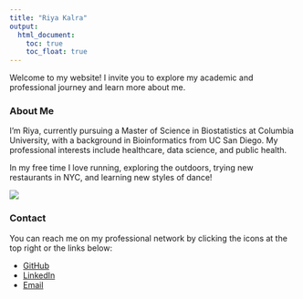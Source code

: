```yaml
---
title: "Riya Kalra"
output: 
  html_document:
    toc: true
    toc_float: true
---
```


Welcome to my website! I invite you to explore my academic and professional journey and learn more about me.

### About Me

I'm Riya, currently pursuing a Master of Science in Biostatistics at Columbia University, with a background in Bioinformatics from UC San Diego. My professional interests include healthcare, data science, and public health. 

In my free time I love running, exploring the outdoors, trying new restaurants in NYC, and learning new styles of dance!

![](images/hiking_girl.png)



### Contact

You can reach me on my professional network by clicking the icons at the top right or the links below:

- [GitHub](https://github.com/rkalra3000)
- [LinkedIn](https://www.linkedin.com/in/riya-kalra)
- [Email](mailto:rkk2139@cumc.columbia.edu)
